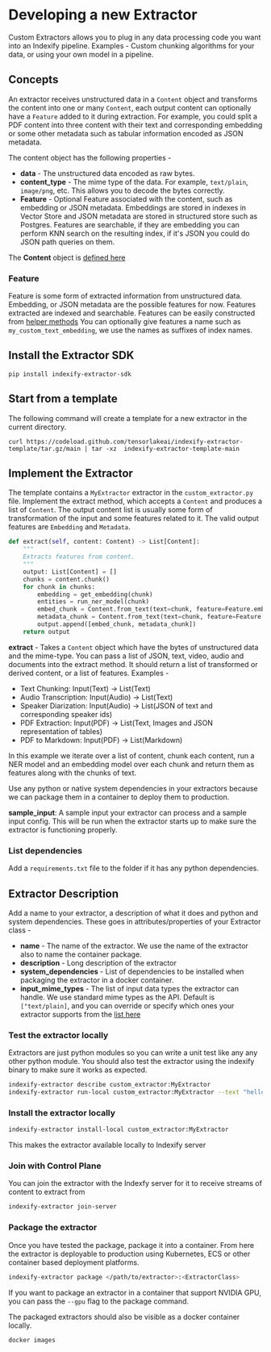 
# Developing a new Extractor

Custom Extractors allows you to plug in any data processing code you want into an Indexify pipeline. Examples - Custom chunking algorithms for your data, or using your own model in a pipeline.


## Concepts

An extractor receives unstructured data in a `Content` object and transforms the content into one or many `Content`, each output content can optionally have a `Feature` added to it during extraction. For example, you could split a PDF content into three content with their text and corresponding embedding or some other metadata such as tabular information encoded as JSON metadata.

The content object has the following properties -

* **data** - The unstructured data encoded as raw bytes.
* **content_type** - The mime type of the data. For example, `text/plain`, `image/png`, etc. This allows you to decode the bytes correctly.
* **Feature** - Optional Feature associated with the content, such as embedding or JSON metadata. Embeddings are stored in indexes in Vector Store and JSON metadata are stored in structured store such as Postgres. Features are searchable, if they are embedding you can perform KNN search on the resulting index, if it's JSON you could do JSON path queries on them.

The **Content** object is [defined here](https://github.com/tensorlakeai/indexify/blob/11346c29055f16d397fc0901ec10139cdc945134/indexify_extractor_sdk/base_extractor.py#L48) 

### Feature
Feature is some form of extracted information from unstructured data. Embedding, or JSON metadata are the possible features for now. Features extracted are indexed and searchable.
Features can be easily constructed from [helper methods](https://github.com/tensorlakeai/indexify/blob/11346c29055f16d397fc0901ec10139cdc945134/indexify_extractor_sdk/base_extractor.py#L37)
You can optionally give features a name such as `my_custom_text_embedding`, we use the names as suffixes of index names.

## Install the Extractor SDK

```shell
pip install indexify-extractor-sdk
```

## Start from a template

The following command will create a template for a new extractor in the current directory. 

```shell
curl https://codeload.github.com/tensorlakeai/indexify-extractor-template/tar.gz/main | tar -xz  indexify-extractor-template-main
```

## Implement the Extractor 
The template contains a `MyExtractor` extractor in the `custom_extractor.py` file. Implement the extract method, which accepts a `Content` and produces a list of `Content`. The output content list is usually some form of transformation of the input and some features related to it. The valid output features are `Embedding` and `Metadata`. 

```py
def extract(self, content: Content) -> List[Content]:
    """
    Extracts features from content.
    """
    output: List[Content] = []
    chunks = content.chunk()
    for chunk in chunks:
        embedding = get_embedding(chunk)
        entities = run_ner_model(chunk)
        embed_chunk = Content.from_text(text=chunk, feature=Feature.embedding(name="text_embedding", values=embedding))
        metadata_chunk = Content.from_text(text=chunk, feature=Feature.metadata(name="metadata", json.dumps(entities))),
        output.append([embed_chunk, metadata_chunk])
    return output
```

**extract** - Takes a `Content` object which have the bytes of unstructured data and the mime-type. You can pass a list of JSON, text, video, audio and documents into the extract method. It should return a list of transformed or derived content, or a list of features. 
Examples - 

- Text Chunking: Input(Text) -> List(Text)
- Audio Transcription: Input(Audio) -> List(Text)
- Speaker Diarization: Input(Audio) -> List(JSON of text and corresponding speaker ids)
- PDF Extraction: Input(PDF) -> List(Text, Images and JSON representation of tables)
- PDF to Markdown: Input(PDF) -> List(Markdown)

In this example we iterate over a list of content, chunk each content, run a NER model and an embedding model over each chunk and return them as features along with the chunks of text.


<Callout type="info" emoji="️ℹ️">
  Use any python or native system dependencies in your extractors because we can package them in a container to deploy them to production.
</Callout>

**sample_input**: A sample input your extractor can process and a sample input config. This will be run when the extractor starts up to make sure the extractor is functioning properly.

### List dependencies

Add a `requirements.txt` file to the folder if it has any python dependencies.

## Extractor Description
Add a name to your extractor, a description of what it does and python and system dependencies. These goes in attributes/properties of your Extractor class -

* **name** - The name of the extractor. We use the name of the extractor also to name the container package.
* **description** - Long description of the extractor
* **system_dependencies** - List of dependencies to be installed when packaging the extractor in a docker container.
* **input_mime_types** - The list of input data types the extractor can handle. We use standard mime types as the API. Default is `["text/plain]`, and you can override or specify which ones your extractor supports from the [list here](https://developer.mozilla.org/en-US/docs/Web/HTTP/Basics_of_HTTP/MIME_types/Common_types)

### Test the extractor locally

Extractors are just python modules so you can write a unit test like any any other python module. You should also test the extractor using the indexify binary to make sure it works as expected. 

```bash
indexify-extractor describe custom_extractor:MyExtractor
indexify-extractor run-local custom_extractor:MyExtractor --text "hello world"
```

### Install the extractor locally

```bash
indexify-extractor install-local custom_extractor:MyExtractor 
```

This makes the extractor available locally to Indexify server

### Join with Control Plane
You can join the extractor with the Indexfy server for it to receive streams of content to extract from

```bash
indexify-extractor join-server
```

### Package the extractor
Once you have tested the package, package it into a container. From here the extractor is deployable to production using Kubernetes, ECS or other container based deployment platforms.

```bash
indexify-extractor package </path/to/extractor>:<ExtractorClass>
```

If you want to package an extractor in a container that support NVIDIA GPU, you can pass the `--gpu` flag to the package command.

The packaged extractors should also be visible as a docker container locally.

```bash
docker images
```
